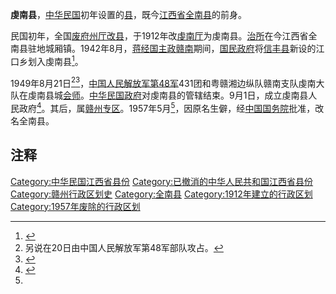 '''虔南县'''，[[中华民国|中华民国]]初年设置的[[县|县]]，既今[[江西省|江西省]][[全南县|全南县]]的前身。

民国初年，全国[[废府州厅改县|废府州厅改县]]，于1912年改[[虔南厅|虔南厅]]为虔南县。[[治所|治所]]在今江西省全南县驻地城厢镇。1942年8月，[[赣南新政|蒋经国主政赣南]]期间，[[国民政府|国民政府]]将[[信丰县|信丰县]]新设的江口乡划入虔南县<ref>{{Cite web |url=http://www.qndw.gov.cn/n161369/c4789624/content.html |title=1942年信丰南部一片区域划入全南 |accessdate=2015-03-19 |author= |date=2012年6月29日 |work= |publisher=全南党务公开网 |language=Zh-hans |archive-date=2016-03-05 |archive-url=https://web.archive.org/web/20160305011600/http://www.qndw.gov.cn/n161369/c4789624/content.html |dead-url=yes }}</ref>。

1949年8月21日<ref>另说在20日由中国人民解放军第48军部队攻占。</ref><ref>{{Cite web |url=http://paper.srxww.com/srwb/html/2009-10/01/content_62322.htm |title=赣水苍茫红旗飘——赣南解放纪实 |accessdate=2015-03-19 |author= |date=2009-10-01 |work= |publisher=上饶新闻网，来源：上饶晚报 |language=Zh-hans |archive-date=2019-07-16 |archive-url=https://web.archive.org/web/20190716051203/http://paper.srxww.com/srwb/html/2009-10/01/content_62322.htm |dead-url=no }}</ref>，[[中国人民解放军第48军|中国人民解放军第48军]]431团和粤赣湘边纵队赣南支队虔南大队在虔南县城[[会师|会师]]。[[中华民国政府|中华民国政府]]对虔南县的管辖结束。9月1日，成立虔南县人民政府<ref name="a1">{{Cite web|url=http://www.quannan.gov.cn/XinWenZhongXin/ArticleList.aspx?Flag=1&ClassId=428|title=全南年鉴|accessdate=2015-03-19|author=|date=|work=|publisher=全南县人民政府网站|language=Zh-hans|archive-date=2015-04-02|archive-url=https://web.archive.org/web/20150402092449/http://www.quannan.gov.cn/XinWenZhongXin/ArticleList.aspx?Flag=1&ClassId=428|dead-url=yes}}</ref>。其后，属[[赣州专区|赣州专区]]。1957年5月<ref name="a1"/>，因原名生僻，经[[中华人民共和国国务院|中国国务院]]批准，改名全南县。

== 注释 ==

{{Reflist|2}}

{{中華民國江西省行政區劃}}
{{江西行政区划小作品}}
[[Category:中华民国江西省县份|Category:中华民国江西省县份]]
[[Category:已撤消的中华人民共和国江西省县份|Category:已撤消的中华人民共和国江西省县份]]
[[Category:赣州行政区划史|Category:赣州行政区划史]]
[[Category:全南县|Category:全南县]]
[[Category:1912年建立的行政区划|Category:1912年建立的行政区划]]
[[Category:1957年废除的行政区划|Category:1957年废除的行政区划]]